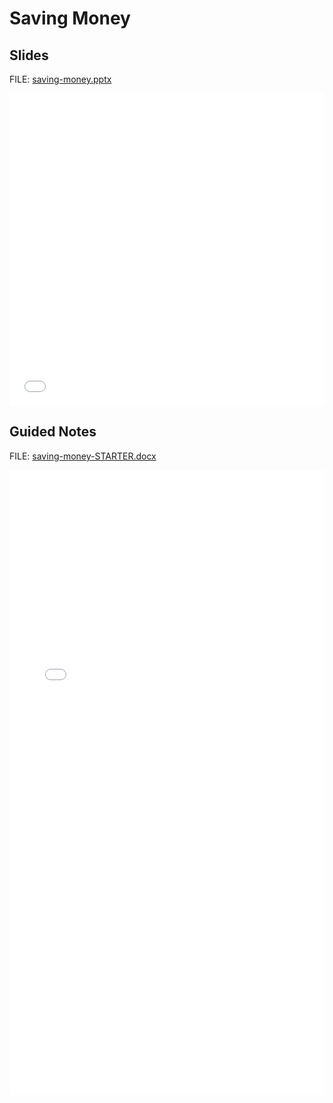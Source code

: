 # Saving Money {.unnumbered}

## Slides

FILE: [saving-money.pptx](https://github.com/coltongearhart/math125/blob/main/finance/saving-moneys.pptx)

<embed src="finance/saving-money.pdf" type="application/pdf" width="100%" height="500px"></embed>

## Guided Notes

FILE: [saving-money-STARTER.docx](https://github.com/coltongearhart/math125/blob/main/finance/saving-money-STARTER.docx)

<embed src="finance/saving-money-COMPLETED.pdf" type="application/pdf" width="100%" height="1000px"></embed>
